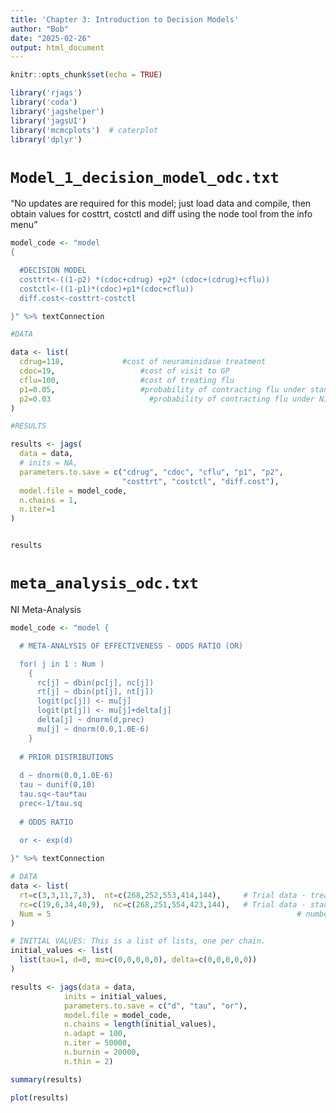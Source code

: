 ```yaml
---
title: 'Chapter 3: Introduction to Decision Models'
author: "Bob"
date: "2025-02-26"
output: html_document
---
```


```r
knitr::opts_chunk$set(echo = TRUE)
```

```r
library('rjags')
library('coda')
library('jagshelper')
library('jagsUI')
library('mcmcplots')  # caterplot
library('dplyr')
```


# `Model_1_decision_model_odc.txt`

"No updates are required for this model; just load data and compile, then obtain values for costtrt, costctl and diff using the node tool from the info menu"

```r

model_code <- "model
{ 

  #DECISION MODEL
  costtrt<-((1-p2) *(cdoc+cdrug) +p2* (cdoc+(cdrug)+cflu))
  costctl<-((1-p1)*(cdoc)+p1*(cdoc+cflu))
  diff.cost<-costtrt-costctl

}" %>% textConnection

#DATA

data <- list(
  cdrug=118,   			 #cost of neuraminidase treatment
  cdoc=19, 					 #cost of visit to GP
  cflu=100, 				 #cost of treating flu
  p1=0.05,					 #probability of contracting flu under standard care
  p2=0.03					   #probability of contracting flu under NI prophylaxis				   
)

#RESULTS

results <- jags(
  data = data,
  # inits = NA,
  parameters.to.save = c("cdrug", "cdoc", "cflu", "p1", "p2",
                         "costtrt", "costctl", "diff.cost"),
  model.file = model_code,
  n.chains = 1,
  n.iter=1
)


results

```


# `meta_analysis_odc.txt`

NI Meta-Analysis

```r

model_code <- "model { 

  # META-ANALYSIS OF EFFECTIVENESS - ODDS RATIO (OR)

  for( j in 1 : Num ) 
    {
      rc[j] ~ dbin(pc[j], nc[j])
      rt[j] ~ dbin(pt[j], nt[j])
      logit(pc[j]) <- mu[j]
      logit(pt[j]) <- mu[j]+delta[j]
      delta[j] ~ dnorm(d,prec)	
      mu[j] ~ dnorm(0.0,1.0E-6)		
    }
	
  # PRIOR DISTRIBUTIONS
  
  d ~ dnorm(0.0,1.0E-6)
  tau ~ dunif(0,10)
  tau.sq<-tau*tau
  prec<-1/tau.sq
  	
  # ODDS RATIO
  
  or <- exp(d)

}" %>% textConnection

# DATA
data <- list(
  rt=c(3,3,11,7,3),  nt=c(268,252,553,414,144),   	# Trial data - treatment arm
  rc=c(19,6,34,40,9),  nc=c(268,251,554,423,144),   # Trial data - standard care arm
  Num = 5						                                # number of studies in the meta-analysis
)

# INITIAL VALUES: This is a list of lists, one per chain.
initial_values <- list(
  list(tau=1, d=0, mu=c(0,0,0,0,0), delta=c(0,0,0,0,0))
)

results <- jags(data = data,
            inits = initial_values,
            parameters.to.save = c("d", "tau", "or"),
            model.file = model_code,
            n.chains = length(initial_values),
            n.adapt = 100,
            n.iter = 50000,
            n.burnin = 20000,
            n.thin = 2)

summary(results)

plot(results)

```
